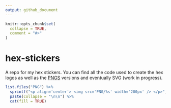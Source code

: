 ```yaml
---
output: github_document
---
```


<!-- README.md is generated from README.Rmd. Please edit that file -->

```r
knitr::opts_chunk$set(
  collapse = TRUE,
  comment = "#>"
)
```
# hex-stickers

A repo for my hex stickers. You can find all the code used to create the hex 
logos as well as the [PNGS](PNG) versions and eventually SVG (work in progress).

```r
list.files("PNG") %>% 
  sprintf("<p align='center'> <img src='PNG/%s' width='200px' /> </p>", .) %>%
  paste(collapse = "\n\n") %>% 
  cat(fill = TRUE)
```
